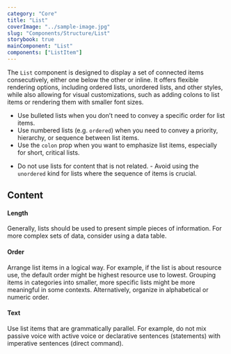 ```yaml
---
category: "Core"
title: "List"
coverImage: "../sample-image.jpg"
slug: "Components/Structure/List"
storybook: true
mainComponent: "List"
components: ["ListItem"]
---
```


The `List` component is designed to display a set of connected items consecutively, either one below the other or inline. It offers flexible rendering options, including ordered lists, unordered lists, and other styles, while also allowing for visual customizations, such as adding colons to list items or rendering them with smaller font sizes.

<DoUse>

- Use bulleted lists when you don’t need to convey a specific order for list
  items.
- Use numbered lists (e.g. `ordered`) when you need to convey a
  priority, hierarchy, or sequence between list items.
- Use the `colon` prop
  when you want to emphasize list items, especially for short, critical lists.

</DoUse>

<DoNotUse>

- Do not use lists for content that is not related. - Avoid using the
  `unordered` kind for lists where the sequence of items is crucial.

</DoNotUse>

## Content

#### Length

Generally, lists should be used to present simple pieces of information. For more complex sets of data, consider using a data table.

#### Order

Arrange list items in a logical way. For example, if the list is about resource use, the default order might be highest resource use to lowest. Grouping items in categories into smaller, more specific lists might be more meaningful in some contexts. Alternatively, organize in alphabetical or numeric order.

#### Text

Use list items that are grammatically parallel. For example, do not mix passive voice with active voice or declarative sentences (statements) with imperative sentences (direct command).
